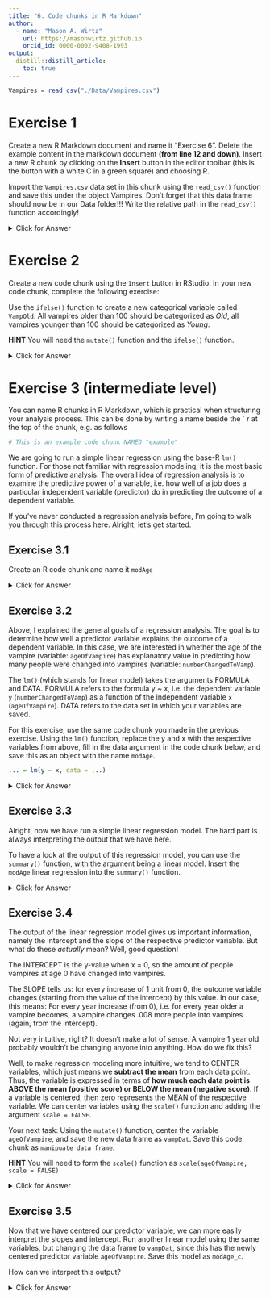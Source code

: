```yaml
---
title: "6. Code chunks in R Markdown"
author:
  - name: "Mason A. Wirtz"
    url: https://masonwirtz.github.io
    orcid_id: 0000-0002-9408-1993
output:
  distill::distill_article:
    toc: true
---
```


```r

Vampires = read_csv("./Data/Vampires.csv")

```

# Exercise 1

Create a new R Markdown document and name it "Exercise 6". Delete the example content in the markdown document **(from line 12 and down)**. Insert a new R chunk by clicking on the **Insert** button in the editor toolbar (this is the button with a white C in a green square) and choosing R. 

Import the `Vampires.csv` data set in this chunk using the `read_csv()` function and save this under the object Vampires. Don't forget that this data frame should now be in our Data folder!!! Write the relative path in the `read_csv()` function accordingly!

<details>
  <summary>Click for Answer</summary>

**SOLUTION**

By inserting a code chunk, we are effectively structuring our code in a readable manner and in a way that makes following what our process of analysis is easier. When you look back at your code after a time away from it, it is also much easier to understand what you yourself were thinking when coding. To read in the data frame we are interested in, we do this in our code chunks exactly the same way as we did when working with regular .R documents. 

```r

Vampires = read_csv("./Data/Vampires.csv")

```

</details> 



# Exercise 2

Create a new code chunk using the `Insert` button in RStudio. In your new code chunk, complete the following exercise: 

Use the `ifelse()` function to create a new categorical variable called `VampOld`: All vampires older than 100 should be categorized as *Old*, all vampires younger than 100 should be categorized as *Young*. 

**HINT** You will need the `mutate()` function and the `ifelse()` function. 

<details>
  <summary>Click for Answer</summary>

**SOLUTION**

Since we are interested in creating a new variable, this should tell us immediately that we need the `mutate()` function. In the `mutate()` function, we need to define our new variable `VampOld`. 

Once we have defined the new variable, we need to define what should be included in the new variable. Since we want to categorize the age variable (which we really wouldn't ever want to do in real life, but for practice, it's an easy example), we can use the `ifelse()` statement, which first takes an argument to evaluate. The argument to evaluate we need to supply the function with is "if the vampire is older than 100...", which we can do using the variable `ageOfVampire` and the `>` operator. Once we have supplied the 'if' argument, we need the 'then do' argument, i.e. what needs to happen when this argument is true? In this case, all vampires older than 100 should be categorized as 'old', so we supply the function with 'old'. The final argument in the function takes the 'else' part, i.e. what happens when the first argument is false? Since we just want to categorize the variable into old and young, if the vampire is not old, then they must be young, so we supply the final argument with the character value 'young'. 

```r

Vampires = Vampires %>% 
  mutate(VampOld = ifelse(ageOfVampire > 100, "Old", "Young"))

```

</details> 




# Exercise 3 (intermediate level)

You can name R chunks in R Markdown, which is practical when structuring your analysis process. This can be done by writing a name beside the ` r at the top of the chunk, e.g. as follows

```r

# This is an example code chunk NAMED "example"

```

We are going to run a simple linear regression using the base-R `lm()` function. For those not familiar with regression modeling, it is the most basic form of predictive analysis. The overall idea of regression analysis is to examine the predictive power of a variable, i.e. how well of a job does a particular independent variable (predictor) do in predicting the outcome of a dependent variable.

If you've never conducted a regression analysis before, I'm going to walk you through this process here. 
Alright, let's get started. 

## Exercise 3.1 

Create an R code chunk and name it `modAge`


<details>
  <summary>Click for Answer</summary>

**SOLUTION**

This activity should be relatively self explanatory, but here it is: 

{r modAge}

</details> 

## Exercise 3.2

Above, I explained the general goals of a regression analysis. The goal is to determine how well a predictor variable explains the outcome of a dependent variable. In this case, we are interested in whether the age of the vampire (variable: `ageOfVampire`) has explanatory value in predicting how many people were changed into vampires (variable: `numberChangedToVamp`). 

The `lm()` (which stands for linear model) takes the arguments FORMULA and DATA. FORMULA refers to the formula y ~ x, i.e. the dependent variable `y` (`numberChangedToVamp`) as a function of the independent variable `x` (`ageOfVampire`). DATA refers to the data set in which your variables are saved. 

For this exercise, use the same code chunk you made in the previous exercise. Using the `lm()` function, replace the y and x with the respective variables from above, fill in the data argument in the code chunk below, and save this as an object with the name `modAge`. 

```r

... = lm(y ~ x, data = ...)

```


<details>
  <summary>Click for Answer</summary>

**SOLUTION**

With this model, we are assessing the predictive power of the age of the vampires on how many people the vampires in this data set change to vampires. 


```r

modAge = lm(numberChangedToVamp ~ ageOfVampire, data = Vampires)

```

</details> 

## Exercise 3.3

Alright, now we have run a simple linear regression model. The hard part is always interpreting the output that we have here. 

To have a look at the output of this regression model, you can use the `summary()` function, with the argument being a linear model. Insert the `modAge` linear regression into the `summary()` function. 


<details>
  <summary>Click for Answer</summary>

**SOLUTION**

We can get the results of our linear regression model by running the following code chunk. 


```r

summary(modAge)

```

</details> 

## Exercise 3.4

The output of the linear regression model gives us important information, namely the intercept and the slope of the respective predictor variable. But what do these *actually* mean? Well, good question! 

The INTERCEPT is the y-value when x = 0, so the amount of people vampires at age 0 have changed into vampires.

The SLOPE tells us: for every increase of 1 unit from 0, the outcome variable changes (starting from the value of the intercept) by this value. In our case, this means: For every year increase (from 0), i.e. for every year older a vampire becomes, a vampire changes .008 more people into vampires (again, from the intercept). 

Not very intuitive, right? It doesn't make a lot of sense. A vampire 1 year old probably wouldn't be changing anyone into anything. How do we fix this? 

Well, to make regression modeling more intuitive, we tend to CENTER variables, which just means we **subtract the mean** from each data point. Thus, the variable is expressed in terms of **how much each data point is ABOVE the mean (positive score) or BELOW the mean (negative score)**. If a variable is centered, then zero represents the MEAN of the respective variable. We can center variables using the `scale()` function and adding the argument `scale = FALSE`. 

Your next task: 
Using the `mutate()` function, center the variable `ageOfVampire`, and save the new data frame as `vampDat`. Save this code chunk as `manipuate data frame`. 

**HINT** You will need to form the `scale()` function as `scale(ageOfVampire, scale = FALSE)`


<details>
  <summary>Click for Answer</summary>

**SOLUTION**

This one is a bit tricky. To start off, we know we need the save the data set as `vampDat`, which we can do relatively easily using the `=` operator. After that, we need to define the data frame that we want to 'reach into', which in this case is the `Vampires` data frame. We then use the pipe %>% to signal that we want to string functions together. After this, we need the `mutate()` function. The `mutate()` function takes the name of the new variable as its first argument. We want to overwrite the `ageOfVampire` variable in this new data frame, so we just add this name. Then we add the `=` operator, after which we apply the `scale()` function given above.  

```r

vampDat = Vampires %>% 
  mutate(ageOfVampire = scale(ageOfVampire, scale = FALSE))

```

</details> 

## Exercise 3.5

Now that we have centered our predictor variable, we can more easily interpret the slopes and intercept. Run another linear model using the same variables, but changing the data frame to `vampDat`, since this has the newly centered predictor variable `ageOfVampire`. Save this model as `modAge_c`. 

How can we interpret this output?


<details>
  <summary>Click for Answer</summary>

**SOLUTION**

Let's first run the linear model.

```r

modAge_c = lm(numberChangedToVamp ~ ageOfVampire, data = vampDat)
summary(modAge_c)

```


The INTERCEPT is the predicted **mean of people changed to vampires when we consider the average age of the vampires in the data set**. In other words, vampires in an average age (of our sample)---which is 81.49---are predicted to have changed 8.4 people into vampires. We can check this in a broad way by running the following code as well, which filters the data frame to vampires around the approximate mean age of the sample, and then checking the mean amount of people they have changed to vampires. We should get a value relatively close to the intercept of the new model. 

```r

Vampires %>% 
  filter(ageOfVampire > 80 | ageOfVampire < 82) %>%   # select vamps between ages of 80 and 82
  summarize(mean = mean(numberChangedToVamp),         # receive mean of vamps between ages of 80 and 82
            sd = sd(numberChangedToVamp))             # receive standard deviation

```

The SLOPE now tells us that for every increase from 0 (which is NOW the mean of the group) by 1 unit (i.e. by 1 year in this case), the number of vampires changed increases (from the intercept) by this amount (i.e. .008). 

</details> 






































